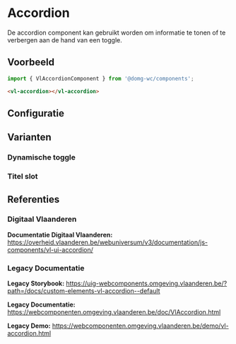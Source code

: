 
# Accordion

De accordion component kan gebruikt worden om informatie te tonen of te verbergen aan de hand van een toggle.

## Voorbeeld

```js
import { VlAccordionComponent } from '@domg-wc/components';
```

```html
<vl-accordion></vl-accordion>
```

<DocsStory id="components-accordion--accordion-default" />

## Configuratie

<ArgsTable story={PRIMARY_STORY} />

## Varianten

### Dynamische toggle

<DocsStory id="components-accordion--accordion-dynamic-toggle" />

### Titel slot

<DocsStory id="components-accordion--accordion-title-slot" />

## Referenties

### Digitaal Vlaanderen

**Documentatie Digitaal Vlaanderen:** https://overheid.vlaanderen.be/webuniversum/v3/documentation/js-components/vl-ui-accordion/

### Legacy Documentatie

**Legacy Storybook:** https://uig-webcomponents.omgeving.vlaanderen.be/?path=/docs/custom-elements-vl-accordion--default

**Legacy Documentatie:** https://webcomponenten.omgeving.vlaanderen.be/doc/VlAccordion.html

**Legacy Demo:** https://webcomponenten.omgeving.vlaanderen.be/demo/vl-accordion.html

